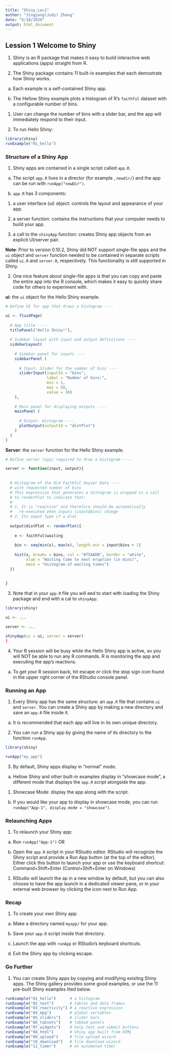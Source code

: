 ```yaml
---
title: "Shiny_Lec1"
author: "Jingyang(Judy) Zhang"
date: "5/18/2020"
output: html_document
---
```


## Lession 1 Welcome to Shiny ##

1. Shiny is an R package that makes it easy to build interactive web applications (apps) straight from R. 

2. The Shiny package contains 11 built-in examples that each demostrate how Shiny works. 

a. Each example is a self-contained Shiny app. 

b. The Hellow Shiny example plots a histogram of R's `faithful` dataset with a configurable number of bins. 

(1) User can change the number of bins with a slider bar, and the app will immediately respond to their input. 

(2) To run Hello Shiny:
```r
library(shiny)
runExample("01_hello")
```


### Structure of a Shiny App ###

1. Shiny apps are contained in a single script called `app.R`. 

a. The script `app.R` lives in a director (for example , `newdir/`) and the app can be run with `runApp("newDir")`. 

b. `app.R` has 3 components:

(1) a user interface (ui) object: controls the layout and appearance of your app. 

(2) a server function: contains the instructions that your computer needs to build your app. 

(3) a call to the `shinyApp` function: creates Shiny app objects from an explicit UI/server pair. 

__Note__: Prior to version 0.10.2, Shiny did NOT support single-file apps and the `ui` object and `server` function needed to be contained in separate scripts called `ui.R` and `server.R`, respectively. This functionality is still supported in Shiny. 

2. One nice feature about single-file apps is that you can copy and paste the entire app into the R console, which makes it easy to quickly share code for others to experiment with. 


__ui__: the `ui` object for the Hello Shiny example.

```r

# Define UI for app that draws a histogram ----

ui <- fluidPage(
  
  # App title ----
  titlePanel("Hello Shiny!"),
  
  # Sidebar layout with input and output definitions ----
  sidebarLayout(
    
    # Sidebar panel for inputs ----
    sidebarPanel (
      
      # Input: Slider for the number of bins ----
      sliderInput(inputId = "bins",
                  label = "Number of bins:",
                  min = 1,
                  max = 50,
                  value = 30)
    ),
    
    # Main panel for displaying outputs ----
    mainPanel (
      
      # Output: Histogram ----
      plotOutput(outputId = "distPlot")
    )
  )
)


```




__Server__: the `server` function for the Hello Shiny example.

```r
# Define server logic required to draw a histogram ----

server <- function(input, output){
  
  
  # Histogram of the Old Faithful Geyser Data ----
  # with requested number of bins
  # This expression that generates a histogram is wrapped in a call 
  # to renderPlot to indicate that:
  #
  # 1. It is "reactive" and therefore should be automatically
  #   re-executed when inputs (input$bins) change
  # 2. Its ouput type if a plot
  
  output$distPlot <- renderPlot({
    
    e <- faithful$waiting
    
    bin <- seq(min(x), max(x), length.out = input$bins + 1)
    
    hist(x, breaks = bins, col = "#75AADB", border = "white",
         xlab = "Waiting time to next eruption (in mins)",
         main = "Histogram of waiting times")
  })
  
  
}
```



3. Note that in your `app.R` file you will eed to start with loading the Shiny package and end with a cal to `shinyApp`:

```r

library(shiny)

ui <- ...

server <- ...

shinyApp(ui = ui, server = server)
)

```



4. Your R session will be busy while the Hello Shiny app is active, so you will NOT be able to run any R commands. R is monitoring the app and executing the app's reactions. 

a. To get your R session back, hit escape or click the stop sign icon found in the upper right corner of the RStudio console panel. 

### Running an App ###

1. Every Shiny app has the same structure: an `app.R` file that contains `ui` and `server`. You can create a Shiny app by making a new directory and save an `app.R` file inside it. 

a. It is recommended that each app will live in its own unique directory. 

2. You can run a Shiny app by giving the name of its directory to the function `runApp`. 

```r
library(shiny)

runApp("my_app")
```



3. By default, Shiny apps display in "normal" mode. 

a. Hellow Shiny and other built-in examples display in "showcase mode", a different mode that displays the `app.R` script alongside the app.

(1) Showcase Mode: display the app along with the script. 

b. If you would like your app to display in showcase mode, you can run `runApp("App-1", display.mode = "showcase")`.


### Relaunching Apps ###

1. To relaunch your Shiny app:

a. Run `runApp("App-1")` OR

b. Open the `app.R` script in your RStudio editor. RStudio will recognize the Shiny script and provide a Run App button (at the top of the editor). Either click this button to launch your app or use the keyboard shortcut: Command+Shift+Enter (Control+Shift+Enter on Windows)

(1) RStudio will launch the ap in a new window by default, but you can also choose to have the app launch in a dedicated viewer pane, or in your external web browser by clicking the icon next to Run App. 


### Recap ###
1. To create your own Shiny app:

a. Make a directory named `myapp/` for your app.

b. Save your `app.R` script inside that directory.

c. Launch the app with `runApp` or RStudio's keyboard shortcuts. 

d. Exit the Shiny app by clicking escape. 

### Go Further ###
1. You can create Shiny apps by copying and modifying exisitng Shiny apps. The Shiny gallery provides some good examples, or use the 11 pre-built Shiny examples lited below.

```r

runExample("01_hello")      # a histogram
runExample("02_text")       # tables and data frames
runExample("03_reactivity") # a reactive expression
runExample("04_mpg")        # global variables
runExample("05_sliders")    # slider bars
runExample("06_tabsets")    # tabbed panels
runExample("07_widgets")    # help text and submit buttons
runExample("08_html")       # Shiny app built from HTML
runExample("09_upload")     # file upload wizard
runExample("10_download")   # file download wizard
runExample("11_timer")      # an automated timer

```

